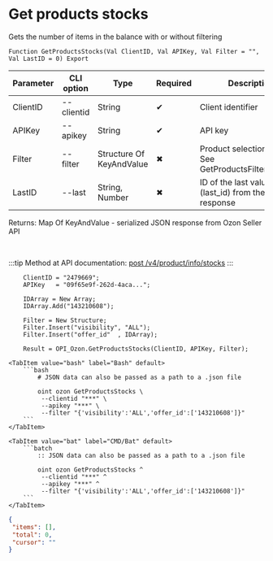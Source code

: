 ﻿---
sidebar_position: 1
description: Get products stocks and other functions to work with Ozon in the Open Integration Package, a free open-source integration library for 1C:Enterprise 8, OneScript and CLI
keywords: [1C, 1С, 1С:Enterprise, 1С:Enterprise 8.3, API, Integration, Services, Exchange, OneScript, CLI, Ozon]
---


# Get products stocks
 Gets the number of items in the balance with or without filtering



`Function GetProductsStocks(Val ClientID, Val APIKey, Val Filter = "", Val LastID = 0) Export`

  | Parameter | CLI option | Type | Required | Description |
  |-|-|-|-|-|
  | ClientID | --clientid | String | &#x2714; | Client identifier |
  | APIKey | --apikey | String | &#x2714; | API key |
  | Filter | --filter | Structure Of KeyAndValue | &#x2716; | Product selection filter. See GetProductsFilterStructure |
  | LastID | --last | String, Number | &#x2716; | ID of the last value (last_id) from the previous response |

  
  Returns:  Map Of KeyAndValue - serialized JSON response from Ozon Seller API

<br/>

:::tip
Method at API documentation: [post /v4/product/info/stocks](https://docs.ozon.ru/api/seller/#operation/ProductAPI_GetProductInfoStocks)
:::
<br/>



```bsl title="1C:Enterprise/OneScript code example"
    ClientID = "2479669";
    APIKey   = "09f65e9f-262d-4aca...";

    IDArray = New Array;
    IDArray.Add("143210608");

    Filter = New Structure;
    Filter.Insert("visibility", "ALL");
    Filter.Insert("offer_id"  , IDArray);

    Result = OPI_Ozon.GetProductsStocks(ClientID, APIKey, Filter);
```
 

 <Tabs>
  
    <TabItem value="bash" label="Bash" default>
        ```bash
            # JSON data can also be passed as a path to a .json file
            
            oint ozon GetProductsStocks \
             --clientid "***" \
             --apikey "***" \
             --filter "{'visibility':'ALL','offer_id':['143210608']}"
        ```
    </TabItem>
  
    <TabItem value="bat" label="CMD/Bat" default>
        ```batch
            :: JSON data can also be passed as a path to a .json file
            
            oint ozon GetProductsStocks ^
             --clientid "***" ^
             --apikey "***" ^
             --filter "{'visibility':'ALL','offer_id':['143210608']}"
        ```
    </TabItem>
</Tabs>


```json title="Result"
{
 "items": [],
 "total": 0,
 "cursor": ""
}
```
